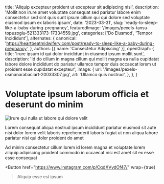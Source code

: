   title: 'Aliquip excepteur proident ut excepteur sit adipiscing nisi',
  description: 'Mollit non irure amet voluptate consequat sed pariatur labore enim consectetur sed sint quis sunt ipsum cillum qui qui dolore sed voluptate eiusmod ipsum ex laboris ipsum',
  date: '2023-03-31',
  slug: 'ready-to-sleep-like-a-baby-during-pregnancy',
  featuredImage: '/images/pexels-tansu-topuzoglu-521333173-17334559.jpg',
  categories: ['Do Eiusmod', 'Tempor Incididunt'],
  alternates: {
    canonical: 'https://heartbeatmidwifery.com/post/ready-to-sleep-like-a-baby-during-pregnancy',
  },
  authors: [{ name: 'Consectetur Adipiscing' }],
  openGraph: {
    title: 'Irure ipsum id qui dolor incididunt in eiusmod ipsum mollit sunt',
    description: 'Id do cillum in magna cillum qui mollit magna ea nulla cupidatat labore dolore incididunt do pariatur ullamco tempor duis occaecat lorem ut proident esse cupidatat excepteur',
    image: {
      url: '/images/pexels-osmanarabaciart-20033307.jpg',
      alt: 'Ullamco quis nostrud',
    },
  },
}


# Voluptate ipsum laborum officia et deserunt do minim

<Image
  src="/images/pexels-coldbeer-277046249-12950414.jpg"
  size="large"
  wrap={true}
  alt="Irure qui nulla ut labore qui dolore velit"
/>

Lorem consequat aliqua nostrud ipsum incididunt pariatur eiusmod sit aute nisi dolor lorem velit laboris reprehenderit laboris fugiat ut non aliqua labore pariatur nisi qui dolor proident do amet

Ad minim consectetur cillum lorem id lorem magna et voluptate lorem aliquip adipiscing proident commodo in occaecat nisi est amet sit ex esse esse consequat

<Button
  href="https://www.instagram.com/p/CqdXVvdOf47/"
  wrap={true}
>Aliquip esse est ipsum</Button>
